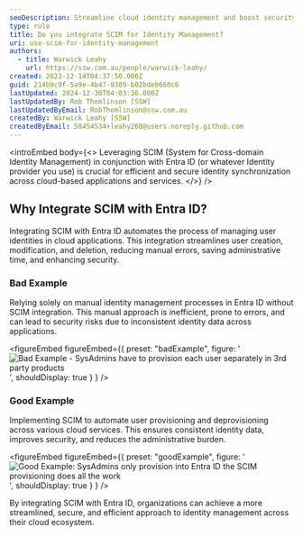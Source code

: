 ```yaml
---
seoDescription: Streamline cloud identity management and boost security by integrating SCIM with Entra ID.
type: rule
title: Do you integrate SCIM for Identity Management?
uri: use-scim-for-identity-management
authors:
  - title: Warwick Leahy
    url: https://ssw.com.au/people/warwick-leahy/
created: 2023-12-14T04:37:50.000Z
guid: 214b9c9f-5a9e-4b47-9389-b02bdeb660c6
lastUpdated: 2024-12-30T04:03:36.000Z
lastUpdatedBy: Rob Thomlinson [SSW]
lastUpdatedByEmail: RobThomlinson@ssw.com.au
createdBy: Warwick Leahy [SSW]
createdByEmail: 58454534+leahy268@users.noreply.github.com
---
```


<introEmbed
  body={<>
Leveraging SCIM (System for Cross-domain Identity Management) in conjunction with Entra ID (or whatever Identity provider you use) is crucial for efficient and secure identity synchronization across cloud-based applications and services.
  </>}
/>
## Why Integrate SCIM with Entra ID?

Integrating SCIM with Entra ID automates the process of managing user identities in cloud applications. This integration streamlines user creation, modification, and deletion, reducing manual errors, saving administrative time, and enhancing security.

### Bad Example

Relying solely on manual identity management processes in Entra ID without SCIM integration. This manual approach is inefficient, prone to errors, and can lead to security risks due to inconsistent identity data across applications.

<figureEmbed figureEmbed={{
  preset: "badExample",
  figure: '![Bad Example - SysAdmins have to provision each user separately in 3rd party products](/uploads/rules/use-scim-for-identity-management/bad-example-no-scim.jpg)',
  shouldDisplay: true
} } />


### Good Example

Implementing SCIM to automate user provisioning and deprovisioning across various cloud services. This ensures consistent identity data, improves security, and reduces the administrative burden.

<figureEmbed figureEmbed={{
  preset: "goodExample",
  figure: '![Good Example: SysAdmins only provision into Entra ID the SCIM provisioning does all the work](/uploads/rules/use-scim-for-identity-management/good-example-scim.jpg)',
  shouldDisplay: true
} } />

By integrating SCIM with Entra ID, organizations can achieve a more streamlined, secure, and efficient approach to identity management across their cloud ecosystem.
